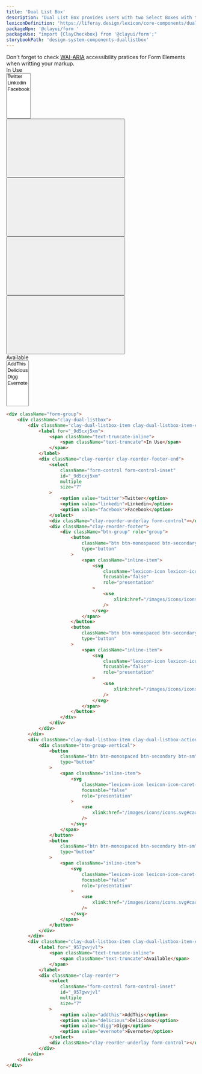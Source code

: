 ```yaml
---
title: 'Dual List Box'
description: 'Dual List Box provides users with two Select Boxes with the ability to move items between lists.'
lexiconDefinition: 'https://liferay.design/lexicon/core-components/dual-listbox/'
packageNpm: '@clayui/form '
packageUse: "import {ClayCheckbox} from '@clayui/form';"
storybookPath: 'design-system-components-duallistbox'
---
```


<div className="clay-site-alert alert alert-warning">
	Don't forget to check <a href="https://www.w3.org/TR/wai-aria-practices/#aria_lh_form">WAI-ARIA</a> accessibility pratices for Form Elements when writting your markup.
</div>

<div className="sheet-example">
    <div className="form-group">
		<div className="clay-dual-listbox">
			<div className="clay-dual-listbox-item clay-dual-listbox-item-expand">
				<label for="_9d5cxj5xm">
					<span className="text-truncate-inline">
						<span className="text-truncate">In Use</span>
					</span>
				</label>
				<div className="clay-reorder clay-reorder-footer-end">
					<select className="form-control form-control-inset" id="_9d5cxj5xm" multiple size="7">
						<option value="twitter">Twitter</option>
						<option value="linkedin">Linkedin</option>
						<option value="facebook">Facebook</option>
					</select>
					<div className="clay-reorder-underlay form-control"></div>
					<div className="clay-reorder-footer">
						<div className="btn-group" role="group">
							<button className="btn btn-monospaced btn-secondary btn-sm" type="button">
								<span className="inline-item">
									<svg className="lexicon-icon lexicon-icon-caret-top" focusable="false" role="presentation">
									   <use xlink:href="/images/icons/icons.svg#caret-top" />
									</svg>
								</span>
							</button>
							<button className="btn btn-monospaced btn-secondary btn-sm" type="button">
								<span className="inline-item">
									<svg className="lexicon-icon lexicon-icon-caret-bottom" focusable="false" role="presentation">
										<use xlink:href="/images/icons/icons.svg#caret-bottom" />
									</svg>
								</span>
							</button>
						</div>
					</div>
				</div>
			</div>
    		<div className="clay-dual-listbox-item clay-dual-listbox-actions">
    			<div className="btn-group-vertical">
    				<button className="btn btn-monospaced btn-secondary btn-sm" type="button">
    					<span className="inline-item">
    						<svg className="lexicon-icon lexicon-icon-caret-right" focusable="false" role="presentation">
    							<use xlink:href="/images/icons/icons.svg#caret-right" />
    						</svg>
    					</span>
    				</button>
    				<button className="btn btn-monospaced btn-secondary btn-sm" type="button">
    					<span className="inline-item">
    						<svg className="lexicon-icon lexicon-icon-caret-left" focusable="false" role="presentation">
    							<use xlink:href="/images/icons/icons.svg#caret-left" />
    						</svg>
    					</span>
    				</button>
    			</div>
    		</div>
    		<div className="clay-dual-listbox-item clay-dual-listbox-item-expand">
    			<label for="_957gwvjvl">
    				<span className="text-truncate-inline">
    					<span className="text-truncate">Available</span>
    				</span>
    			</label>
    			<div className="clay-reorder">
    				<select className="form-control form-control-inset" id="_957gwvjvl" multiple size="7">
    					<option value="addthis">AddThis</option>
    					<option value="delicious">Delicious</option>
    					<option value="digg">Digg</option>
    					<option value="evernote">Evernote</option>
    				</select>
    				<div className="clay-reorder-underlay form-control"></div>
    			</div>
    		</div>
    	</div>
    </div>
</div>

```html
<div className="form-group">
	<div className="clay-dual-listbox">
		<div className="clay-dual-listbox-item clay-dual-listbox-item-expand">
			<label for="_9d5cxj5xm">
				<span className="text-truncate-inline">
					<span className="text-truncate">In Use</span>
				</span>
			</label>
			<div className="clay-reorder clay-reorder-footer-end">
				<select
					className="form-control form-control-inset"
					id="_9d5cxj5xm"
					multiple
					size="7"
				>
					<option value="twitter">Twitter</option>
					<option value="linkedin">Linkedin</option>
					<option value="facebook">Facebook</option>
				</select>
				<div className="clay-reorder-underlay form-control"></div>
				<div className="clay-reorder-footer">
					<div className="btn-group" role="group">
						<button
							className="btn btn-monospaced btn-secondary btn-sm"
							type="button"
						>
							<span className="inline-item">
								<svg
									className="lexicon-icon lexicon-icon-caret-top"
									focusable="false"
									role="presentation"
								>
									<use
										xlink:href="/images/icons/icons.svg#caret-top"
									/>
								</svg>
							</span>
						</button>
						<button
							className="btn btn-monospaced btn-secondary btn-sm"
							type="button"
						>
							<span className="inline-item">
								<svg
									className="lexicon-icon lexicon-icon-caret-bottom"
									focusable="false"
									role="presentation"
								>
									<use
										xlink:href="/images/icons/icons.svg#caret-bottom"
									/>
								</svg>
							</span>
						</button>
					</div>
				</div>
			</div>
		</div>
		<div className="clay-dual-listbox-item clay-dual-listbox-actions">
			<div className="btn-group-vertical">
				<button
					className="btn btn-monospaced btn-secondary btn-sm"
					type="button"
				>
					<span className="inline-item">
						<svg
							className="lexicon-icon lexicon-icon-caret-right"
							focusable="false"
							role="presentation"
						>
							<use
								xlink:href="/images/icons/icons.svg#caret-right"
							/>
						</svg>
					</span>
				</button>
				<button
					className="btn btn-monospaced btn-secondary btn-sm"
					type="button"
				>
					<span className="inline-item">
						<svg
							className="lexicon-icon lexicon-icon-caret-left"
							focusable="false"
							role="presentation"
						>
							<use
								xlink:href="/images/icons/icons.svg#caret-left"
							/>
						</svg>
					</span>
				</button>
			</div>
		</div>
		<div className="clay-dual-listbox-item clay-dual-listbox-item-expand">
			<label for="_957gwvjvl">
				<span className="text-truncate-inline">
					<span className="text-truncate">Available</span>
				</span>
			</label>
			<div className="clay-reorder">
				<select
					className="form-control form-control-inset"
					id="_957gwvjvl"
					multiple
					size="7"
				>
					<option value="addthis">AddThis</option>
					<option value="delicious">Delicious</option>
					<option value="digg">Digg</option>
					<option value="evernote">Evernote</option>
				</select>
				<div className="clay-reorder-underlay form-control"></div>
			</div>
		</div>
	</div>
</div>
```
